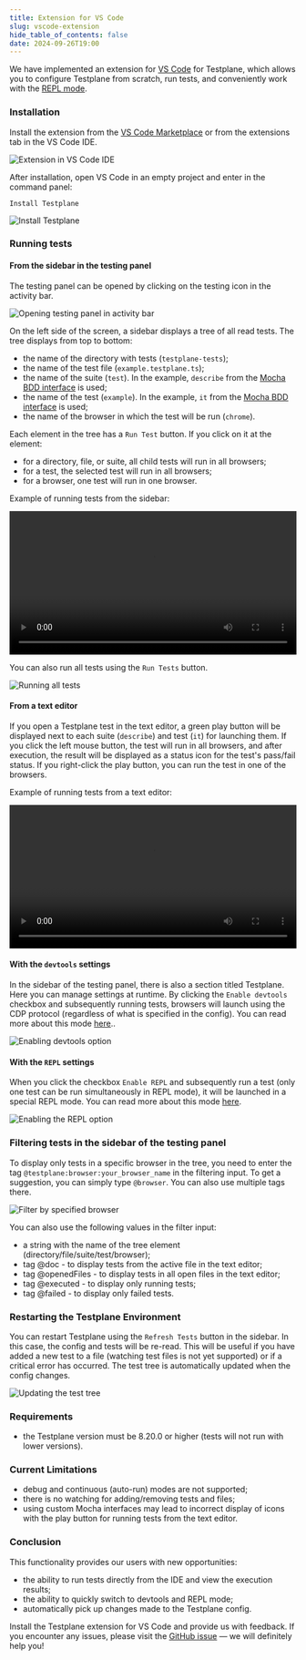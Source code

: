 ```yaml
---
title: Extension for VS Code
slug: vscode-extension
hide_table_of_contents: false
date: 2024-09-26T19:00
---
```



We have implemented an extension for [VS Code][vscode] for Testplane, which allows you to configure Testplane from scratch, run tests, and conveniently work with the <a href="/ru/docs/v8/command-line/#testplane-repl">REPL mode</a>.

<!-- truncate -->

### Installation

Install the extension from the [VS Code Marketplace][vscode-testplane-marketplace] or from the extensions tab in the VS Code IDE.

![Extension in VS Code IDE](/img/blog/vscode-extension/testplane-in-extensions-panel.png)

After installation, open VS Code in an empty project and enter in the command panel:

```
Install Testplane
```

![Install Testplane](/img/blog/vscode-extension/testplane-install.png)

### Running tests

#### From the sidebar in the testing panel

The testing panel can be opened by clicking on the testing icon in the activity bar.

![Opening testing panel in activity bar](/img/blog/vscode-extension/testing-sidebar.png)

On the left side of the screen, a sidebar displays a tree of all read tests. The tree displays from top to bottom:

-   the name of the directory with tests (`testplane-tests`);
-   the name of the test file (`example.testplane.ts`);
-   the name of the suite (`test`). In the example, `describe` from the [Mocha BDD interface][mocha-bdd-interface] is used;
-   the name of the test (`example`). In the example, `it` from the [Mocha BDD interface][mocha-bdd-interface] is used;
-   the name of the browser in which the test will be run (`chrome`).

Each element in the tree has a `Run Test` button. If you click on it at the element:

-   for a directory, file, or suite, all child tests will run in all browsers;
-   for a test, the selected test will run in all browsers;
-   for a browser, one test will run in one browser.

Example of running tests from the sidebar:

<video src={runTestsFromSidebarVideoUrl} width="100%" controls="controls">
    The video tag is not supported by your browser.
    <a href="video/blog/vscode-extension/run-tests-from-sidebar.mp4">Download the video</a>.
</video>

You can also run all tests using the `Run Tests` button.

![Running all tests](/img/blog/vscode-extension/run-all-tests-from-sidebar.png)

#### From a text editor

If you open a Testplane test in the text editor, a green play button will be displayed next to each suite (`describe`) and test (`it`) for launching them. If you click the left mouse button, the test will run in all browsers, and after execution, the result will be displayed as a status icon for the test's pass/fail status.
If you right-click the play button, you can run the test in one of the browsers.

Example of running tests from a text editor:

<video src={runTestsFromEditorVideoUrl} width="100%" controls="controls">
    The video tag is not supported by your browser.
    <a href="video/blog/vscode-extension/run-tests-from-editor.mp4">Download the video</a>.
</video>

#### With the `devtools` settings

In the sidebar of the testing panel, there is also a section titled Testplane. Here you can manage settings at runtime. By clicking the `Enable devtools` checkbox and subsequently running tests, browsers will launch using the CDP protocol (regardless of what is specified in the config). You can read more about this mode <a href="/docs/v8/guides/how-to-use-cdp/">here</a>..

![Enabling devtools option](/img/blog/vscode-extension/enable-devtools.png)

#### With the `REPL` settings

When you click the checkbox `Enable REPL` and subsequently run a test (only one test can be run simultaneously in REPL mode), it will be launched in a special REPL mode. You can read more about this mode <a href="/ru/docs/v8/command-line/#testplane-repl">here</a>.

![Enabling the REPL option](/img/blog/vscode-extension/enable-repl.png)

### Filtering tests in the sidebar of the testing panel

To display only tests in a specific browser in the tree, you need to enter the tag `@testplane:browser:your_browser_name` in the filtering input. To get a suggestion, you can simply type `@browser`. You can also use multiple tags there.

![Filter by specified browser](/img/blog/vscode-extension/filter_sidebar_by_browser.png)

You can also use the following values in the filter input:

-   a string with the name of the tree element (directory/file/suite/test/browser);
-   tag @doc - to display tests from the active file in the text editor;
-   tag @openedFiles - to display tests in all open files in the text editor;
-   tag @executed - to display only running tests;
-   tag @failed - to display only failed tests.

### Restarting the Testplane Environment

You can restart Testplane using the `Refresh Tests` button in the sidebar. In this case, the config and tests will be re-read. This will be useful if you have added a new test to a file (watching test files is not yet supported) or if a critical error has occurred. The test tree is automatically updated when the config changes.

![Updating the test tree](/img/blog/vscode-extension/refresh-tests.png)

### Requirements

-   the Testplane version must be 8.20.0 or higher (tests will not run with lower versions).

### Current Limitations

-   debug and continuous (auto-run) modes are not supported;
-   there is no watching for adding/removing tests and files;
-   using custom Mocha interfaces may lead to incorrect display of icons with the play button for running tests from the text editor.

### Conclusion

This functionality provides our users with new opportunities:

-   the ability to run tests directly from the IDE and view the execution results;
-   the ability to quickly switch to devtools and REPL mode;
-   automatically pick up changes made to the Testplane config.

Install the Testplane extension for VS Code and provide us with feedback. If you encounter any issues, please visit the [GitHub issue](https://github.com/gemini-testing/testplane/issues) — we will definitely help you!

[vscode]: https://code.visualstudio.com/
[vscode-testplane-marketplace]: https://marketplace.visualstudio.com/items?itemName=gemini-testing.vscode-testplane
[mocha-bdd-interface]: https://mochajs.org/#bdd
